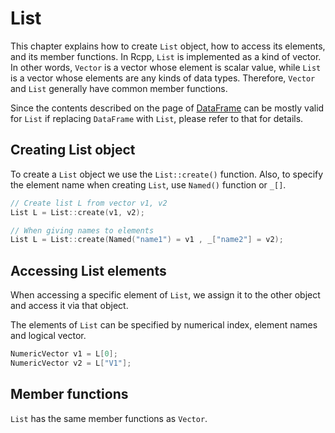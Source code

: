 # List

This chapter explains how to create `List` object, how to access its elements, and its member functions. In Rcpp, `List` is implemented as a kind of vector. In other words, `Vector` is a vector whose element is scalar value, while `List` is a vector whose elements are any kinds of data types. Therefore, `Vector` and `List` generally have common member functions.

Since the contents described on the page of [DataFrame](140_dataframe.html) can be mostly valid for `List` if replacing `DataFrame` with `List`, please refer to that for details.

## Creating List object

To create a `List` object we use the `List::create()` function. Also, to specify the element name when creating `List`, use `Named()` function or `_[] `.

```cpp
// Create list L from vector v1, v2
List L = List::create(v1, v2);

// When giving names to elements
List L = List::create(Named("name1") = v1 , _["name2"] = v2);
```

## Accessing List elements

When accessing a specific element of `List`, we assign it to the other object and access it via that object.

The elements of `List` can be specified by numerical index, element names and logical vector.

```cpp
NumericVector v1 = L[0];
NumericVector v2 = L["V1"];
```

## Member functions

`List` has the same member functions as `Vector`.
